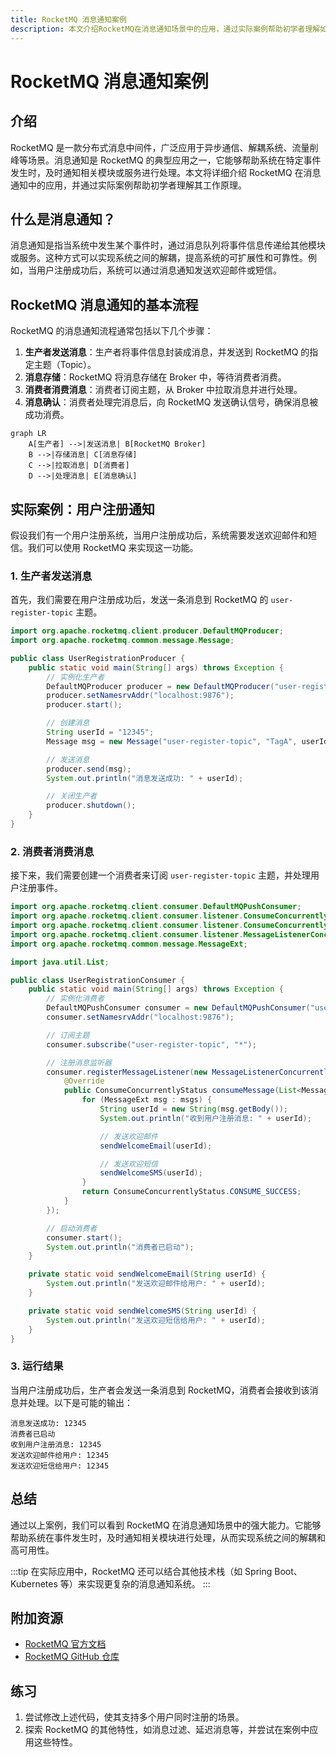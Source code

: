 ```yaml
---
title: RocketMQ 消息通知案例
description: 本文介绍RocketMQ在消息通知场景中的应用，通过实际案例帮助初学者理解如何使用RocketMQ实现高效的消息通知系统。
---
```


# RocketMQ 消息通知案例

## 介绍

RocketMQ 是一款分布式消息中间件，广泛应用于异步通信、解耦系统、流量削峰等场景。消息通知是 RocketMQ 的典型应用之一，它能够帮助系统在特定事件发生时，及时通知相关模块或服务进行处理。本文将详细介绍 RocketMQ 在消息通知中的应用，并通过实际案例帮助初学者理解其工作原理。

## 什么是消息通知？

消息通知是指当系统中发生某个事件时，通过消息队列将事件信息传递给其他模块或服务。这种方式可以实现系统之间的解耦，提高系统的可扩展性和可靠性。例如，当用户注册成功后，系统可以通过消息通知发送欢迎邮件或短信。

## RocketMQ 消息通知的基本流程

RocketMQ 的消息通知流程通常包括以下几个步骤：

1. **生产者发送消息**：生产者将事件信息封装成消息，并发送到 RocketMQ 的指定主题（Topic）。
2. **消息存储**：RocketMQ 将消息存储在 Broker 中，等待消费者消费。
3. **消费者消费消息**：消费者订阅主题，从 Broker 中拉取消息并进行处理。
4. **消息确认**：消费者处理完消息后，向 RocketMQ 发送确认信号，确保消息被成功消费。

```mermaid
graph LR
    A[生产者] -->|发送消息| B[RocketMQ Broker]
    B -->|存储消息| C[消息存储]
    C -->|拉取消息| D[消费者]
    D -->|处理消息| E[消息确认]
```

## 实际案例：用户注册通知

假设我们有一个用户注册系统，当用户注册成功后，系统需要发送欢迎邮件和短信。我们可以使用 RocketMQ 来实现这一功能。

### 1. 生产者发送消息

首先，我们需要在用户注册成功后，发送一条消息到 RocketMQ 的 `user-register-topic` 主题。

```java
import org.apache.rocketmq.client.producer.DefaultMQProducer;
import org.apache.rocketmq.common.message.Message;

public class UserRegistrationProducer {
    public static void main(String[] args) throws Exception {
        // 实例化生产者
        DefaultMQProducer producer = new DefaultMQProducer("user-register-producer-group");
        producer.setNamesrvAddr("localhost:9876");
        producer.start();

        // 创建消息
        String userId = "12345";
        Message msg = new Message("user-register-topic", "TagA", userId.getBytes());

        // 发送消息
        producer.send(msg);
        System.out.println("消息发送成功: " + userId);

        // 关闭生产者
        producer.shutdown();
    }
}
```

### 2. 消费者消费消息

接下来，我们需要创建一个消费者来订阅 `user-register-topic` 主题，并处理用户注册事件。

```java
import org.apache.rocketmq.client.consumer.DefaultMQPushConsumer;
import org.apache.rocketmq.client.consumer.listener.ConsumeConcurrentlyContext;
import org.apache.rocketmq.client.consumer.listener.ConsumeConcurrentlyStatus;
import org.apache.rocketmq.client.consumer.listener.MessageListenerConcurrently;
import org.apache.rocketmq.common.message.MessageExt;

import java.util.List;

public class UserRegistrationConsumer {
    public static void main(String[] args) throws Exception {
        // 实例化消费者
        DefaultMQPushConsumer consumer = new DefaultMQPushConsumer("user-register-consumer-group");
        consumer.setNamesrvAddr("localhost:9876");

        // 订阅主题
        consumer.subscribe("user-register-topic", "*");

        // 注册消息监听器
        consumer.registerMessageListener(new MessageListenerConcurrently() {
            @Override
            public ConsumeConcurrentlyStatus consumeMessage(List<MessageExt> msgs, ConsumeConcurrentlyContext context) {
                for (MessageExt msg : msgs) {
                    String userId = new String(msg.getBody());
                    System.out.println("收到用户注册消息: " + userId);

                    // 发送欢迎邮件
                    sendWelcomeEmail(userId);

                    // 发送欢迎短信
                    sendWelcomeSMS(userId);
                }
                return ConsumeConcurrentlyStatus.CONSUME_SUCCESS;
            }
        });

        // 启动消费者
        consumer.start();
        System.out.println("消费者已启动");
    }

    private static void sendWelcomeEmail(String userId) {
        System.out.println("发送欢迎邮件给用户: " + userId);
    }

    private static void sendWelcomeSMS(String userId) {
        System.out.println("发送欢迎短信给用户: " + userId);
    }
}
```

### 3. 运行结果

当用户注册成功后，生产者会发送一条消息到 RocketMQ，消费者会接收到该消息并处理。以下是可能的输出：

```
消息发送成功: 12345
消费者已启动
收到用户注册消息: 12345
发送欢迎邮件给用户: 12345
发送欢迎短信给用户: 12345
```

## 总结

通过以上案例，我们可以看到 RocketMQ 在消息通知场景中的强大能力。它能够帮助系统在事件发生时，及时通知相关模块进行处理，从而实现系统之间的解耦和高可用性。

:::tip
在实际应用中，RocketMQ 还可以结合其他技术栈（如 Spring Boot、Kubernetes 等）来实现更复杂的消息通知系统。
:::

## 附加资源

- [RocketMQ 官方文档](https://rocketmq.apache.org/docs/)
- [RocketMQ GitHub 仓库](https://github.com/apache/rocketmq)

## 练习

1. 尝试修改上述代码，使其支持多个用户同时注册的场景。
2. 探索 RocketMQ 的其他特性，如消息过滤、延迟消息等，并尝试在案例中应用这些特性。
